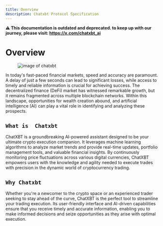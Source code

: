 ```yaml
---
title: Overview
description: Chatxbt Protocol Specification
---
```


**⚠️ This documentation is outdated and deprecated. to keep up with our journey, please visit: https://x.com/chatxbt_ai**

# Overview

<figure>
  <img alt="image of chatxbt " src="/example-intro.gif" />
  <figcaption></figcaption>
</figure>

In today's fast-paced financial markets, speed and accuracy are paramount. A delay of just a few seconds can lead to significant losses, while access to timely and reliable information is crucial for achieving success. The decentralized finance (DeFi) market has witnessed remarkable growth, but it remains fragmented across multiple blockchain networks. Within this landscape, opportunities for wealth creation abound, and artificial intelligence (AI) can play a vital role in identifying and analyzing these prospects.

## `What is  Chatxbt`

ChatXBT is a groundbreaking AI-powered assistant designed to be your ultimate crypto execution companion. It leverages machine learning algorithms to analyze market trends and provide real-time updates, portfolio management tools, and valuable financial insights. By continuously monitoring price fluctuations across various digital currencies, ChatXBT empowers users with the knowledge and agility needed to execute trades with precision in the dynamic world of cryptocurrency trading.

## `Why Chatxbt`

Whether you're a newcomer to the crypto space or an experienced trader seeking to stay ahead of the curve, ChatXBT is the perfect tool to streamline your trading execution. Its user-friendly interface and AI-driven capabilities ensure that you receive timely and accurate information, enabling you to make informed decisions and seize opportunities as they arise with optimal execution.
